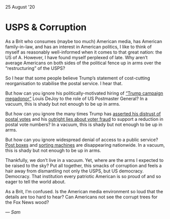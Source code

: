 
<title>USPS &amp; Corruption</title>
<meta name="description" content="I have found myself perplexed of late. Why aren’t average Americans on both sides of the political fence up in arms over the “restructuring” of the USPS?" />

<Date>
  25 August '20
</Date>

# USPS & Corruption

As a Brit who consumes (maybe too much) American media, has American family-in-law, and has an interest in American politics, I like to think of myself as reasonably well-informed when it comes to that great nation: the US of A. However, I have found myself perplexed of late. Why aren’t average Americans on both sides of the political fence up in arms over the “restructuring” of the USPS?

So I hear that some people believe Trump’s statement of cost-cutting reorganisation to stabilise the postal service. I hear that.

But how can you ignore his politically-motivated hiring of [“Trump campaign megadonor”](https://www.nytimes.com/article/general-louis-dejoy-postmaster.html) Louis DeJoy to the role of US Postmaster General? In a vacuum, this is shady but not enough to be up in arms.

But how can you ignore the many times Trump has [asserted his distrust of postal votes](https://www.refinery29.com/en-us/2020/08/9964894/trump-sabotage-mail-in-voting-usps-post-office-funding) and his [outright lies about voter fraud](https://www.nytimes.com/article/mail-in-voting-explained.html) to support a reduction in postal vote numbers? In a vacuum, this is shady but not enough to be up in arms.

But how can you ignore widespread denial of access to a public service? [Post boxes](https://www.refinery29.com/en-us/2020/08/9967359/are-mailboxes-being-removed-streets-usps-reason) and [sorting machines](https://www.vice.com/en_us/article/n7wk9z/the-post-office-is-deactivating-mail-sorting-machines-ahead-of-the-election) are disappearing nationwide. In a vacuum, this is shady but not enough to be up in arms.

Thankfully, we don’t live in a vacuum. Yet, where are the arms I expected to be raised to the sky? Put all together, this smacks of corruption and feels a hair away from dismantling not only the USPS, but US democracy. Democracy. That institution every patriotic American is so proud of and so eager to tell the world about.

As a Brit, I’m confused. Is the American media environment so loud that the details are too hard to hear? Can Americans not see the corrupt trees for the Fox News wood?

_&mdash; Sam_
